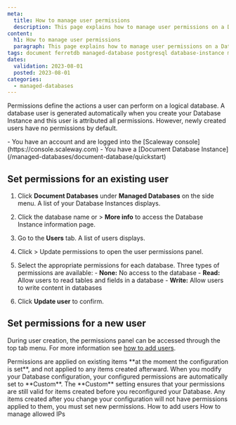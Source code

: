 ```yaml
---
meta:
  title: How to manage user permissions
  description: This page explains how to manage user permissions on a Database Instance
content:
  h1: How to manage user permissions
  paragraph: This page explains how to manage user permissions on a Database Instance
tags: document ferretdb managed-database postgresql database-instance mongodb
dates:
  validation: 2023-08-01
  posted: 2023-08-01
categories:
  - managed-databases
---
```


Permissions define the actions a user can perform on a logical database. A database user is generated automatically when you create your Database Instance and this user is attributed all permissions.
However, newly created users have no permissions by default.

<Macro id="iam-requirements" />

<Message type="requirement">
  - You have an account and are logged into the [Scaleway console](https://console.scaleway.com)
  - You have a [Document Database Instance](/managed-databases/document-database/quickstart)
</Message>

## Set permissions for an existing user

1. Click **Document Databases** under **Managed Databases** on the side menu. A list of your Database Instances displays.
2. Click the database name or <Icon name="more" /> > **More info** to access the Database Instance information page.
3. Go to the **Users** tab. A list of users displays.
4. Click <Icon name="more" /> > Update permissions to open the user permissions panel.
5. Select the appropriate permissions for each database.
    <Message type="note">
      Three types of permissions are available:
        - **None:** No access to the database
        - **Read:** Allow users to read tables and fields in a database
        - **Write:** Allow users to write content in databases

    </Message>
6. Click **Update user** to confirm.

## Set permissions for a new user

During user creation, the permissions panel can be accessed through the top tab menu.
For more information see [how to add users](/managed-databases/document-database/how-to/add-users).

<Message type="note">
  Permissions are applied on existing items **at the moment the configuration is set**, and not applied to any items created afterward.
  When you modify your Database configuration, your configured permissions are automatically set to **Custom**. The **Custom** setting ensures that your permissions are still valid for items created before you reconfigured your Database.
  Any items created after you change your configuration will not have permissions applied to them, you must set new permissions.
</Message>


<Navigation title="See Also">
  <PreviousButton to="/managed-databases/document-database/how-to/add-users/">How to add users</PreviousButton>
  <NextButton to="/managed-databases/document-database/how-to/manage-allowed-ip-addresses/">How to manage allowed IPs</NextButton>
</Navigation>
